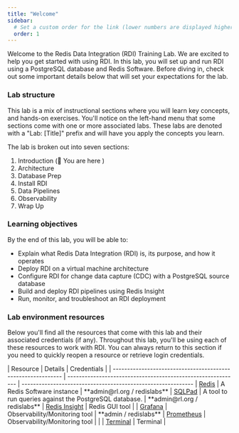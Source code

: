 ```yaml
---
title: "Welcome"
sidebar:
  # Set a custom order for the link (lower numbers are displayed higher up)
  order: 1
---
```


Welcome to the Redis Data Integration (RDI) Training Lab. We are excited to help you get started with using RDI. In this lab, you will set up and run RDI using a PostgreSQL database and Redis Software. Before diving in, check out some important details below that will set your expectations for the lab.

### Lab structure
This lab is a mix of instructional sections where you will learn key concepts, and hands-on exercises. You'll notice on the left-hand menu that some sections come with one or more associated labs. These labs are denoted with a "Lab: [Title]" prefix and will have you apply the concepts you learn.

The lab is broken out into seven sections: 

1. Introduction (📍 You are here )
2. Architecture
3. Database Prep
4. Install RDI
5. Data Pipelines
6. Observability
8. Wrap Up

### Learning objectives 

By the end of this lab, you will be able to: 

- Explain what Redis Data Integration (RDI) is, its purpose, and how it operates
- Deploy RDI on a virtual machine architecture
- Configure RDI for change data capture (CDC) with a PostgreSQL source database
- Build and deploy RDI pipelines using Redis Insight
- Run, monitor, and troubleshoot an RDI deployment

### Lab environment resources

Below you'll find all the resources that come with this lab and their associated credentials (if any). Throughout this lab, you'll be using each of these resources to work with RDI. You can always return to this section if you need to quickly reopen a resource or retrieve login credentials.

<div>
| Resource                                                     | Details                                                      | Credentials                                                      |
| ------------------------------------------------------------ | ------------------------------------------------------------ | ------------------------------------------------------------ 
| <a href="https://localhost:8443/" target="rdi_redis">Redis</a> | A Redis Software instance | **admin@rl.org / redislabs**
| <a href="http://localhost:3001/" target="rdi_sql">SQLPad</a> | A tool to run queries against the PostgreSQL database. | **admin@rl.org / redislabs**
| <a href="http://localhost:5540/" target="rdi_insight">Redis Insight</a> | Redis GUI tool           |
| <a href="http://localhost:3000/" target="rdi_graf">Grafana</a> | Observability/Monitoring tool | **admin / redislabs**    
| <a href="http://localhost:9090/" target="rdi_prom">Prometheus</a> | Observability/Monitoring tool |   |
| <a href="http://localhost:7681/" target="rdi_prom">Terminal</a> | Terminal             |
</div>
